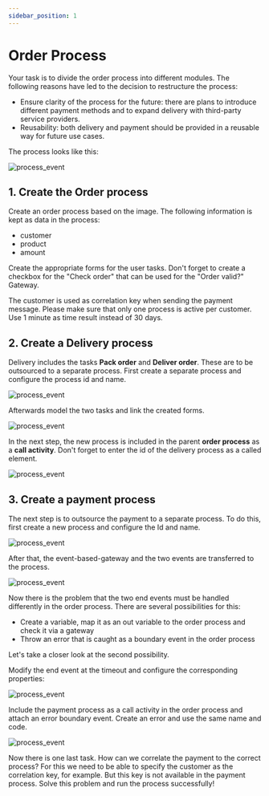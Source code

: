 ```yaml
---
sidebar_position: 1
---
```


# Order Process

Your task is to divide the order process into different modules. The following reasons have led to the decision to restructure the process:

- Ensure clarity of the process for the future: there are plans to introduce different payment methods and to expand delivery with third-party service providers.
- Reusability: both delivery and payment should be provided in a reusable way for future use cases.

The process looks like this:

![process_event](/assets/docs/call-activity/process-call-activity.png)

## 1. Create the Order process

Create an order process based on the image.
The following information is kept as data in the process:
- customer
- product
- amount

Create the appropriate forms for the user tasks.
Don't forget to create a checkbox for the "Check order" that can be used for the "Order valid?" Gateway.

The customer is used as correlation key when sending the payment message. Please make sure that only one process is active per customer.
Use 1 minute as time result instead of 30 days.

## 2. Create a Delivery process

Delivery includes the tasks **Pack order** and **Deliver order**. These are to be outsourced to a separate process.
First create a separate process and configure the process id and name.

![process_event](/assets/docs/camunda-8/call-activity/deliver-process.png)

Afterwards model the two tasks and link the created forms.

![process_event](/assets/docs/call-activity/process-delivery-finished.png)

In the next step, the new process is included in the parent **order process** as a **call activity**. Don't forget to enter the id of the delivery process as a called element.

![process_event](/assets/docs/camunda-8/call-activity/include-call-activity.png)

## 3. Create a payment process
The next step is to outsource the payment to a separate process.
To do this, first create a new process and configure the Id and name.

![process_event](/assets/docs/camunda-8/call-activity/payment-process.png)

After that, the event-based-gateway and the two events are transferred to the process.

![process_event](/assets/docs/call-activity/process-payment-done.png)

Now there is the problem that the two end events must be handled differently in the order process.
There are several possibilities for this:

* Create a variable, map it as an out variable to the order process and check it via a gateway
* Throw an error that is caught as a boundary event in the order process

Let's take a closer look at the second possibility.

Modify the end event at the timeout and configure the corresponding properties:

![process_event](/assets/docs/camunda-8/call-activity/payment-timeout.png)

Include the payment process as a call activity in the order process and attach an error boundary event.
Create an error and use the same name and code.

![process_event](/assets/docs/call-activity/order-process-final.png)

Now there is one last task. How can we correlate the payment to the correct process?
For this we need to be able to specify the customer as the correlation key, for example.
But this key is not available in the payment process.
Solve this problem and run the process successfully!

